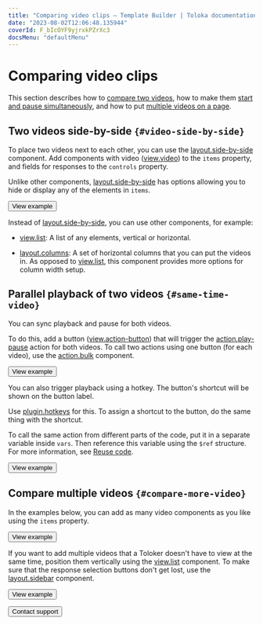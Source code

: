 ```yaml
---
title: "Comparing video clips — Template Builder | Toloka documentation"
date: "2023-08-02T12:06:48.135944"
coverId: F_bIcOYF9yjrxkPZrXc3
docsMenu: "defaultMenu"
---
```



# Comparing video clips

This section describes how to [compare two videos](#video-side-by-side), how to make them [start and pause simultaneously](#same-time-video), and how to put [multiple videos on a page](#compare-more-video).

<TolokaTbSourceAddMedia/>

## Two videos side-by-side `{#video-side-by-side}`

To place two videos next to each other, you can use the [layout.side-by-side](/docs/template-builder/reference/layout.side-by-side) component. Add components with video ([view.video](/docs/template-builder/reference/view.video)) to the `items` property, and fields for responses to the `controls` property.

<Note mode="note" title="Note">

Unlike other components, [layout.side-by-side](/docs/template-builder/reference/layout.side-by-side) has options allowing you to hide or display any of the elements in `items`.

</Note>

<Button view="defaultInverse" size="l" type="link" url="https://ya.cc/t/pu9bV4003ttCMs">View example</Button>

Instead of [layout.side-by-side](/docs/template-builder/reference/layout.side-by-side), you can use other components, for example:

- [view.list](/docs/template-builder/reference/view.list): A list of any elements, vertical or horizontal.

- [layout.columns](/docs/template-builder/reference/layout.columns): A set of horizontal columns that you can put the videos in. As opposed to [view.list](/docs/template-builder/reference/view.list), this component provides more options for column width setup.

## Parallel playback of two videos `{#same-time-video}`

You can sync playback and pause for both videos.

To do this, add a button ([view.action-button](/docs/template-builder/reference/view.action-button)) that will trigger the [action.play-pause](/docs/template-builder/reference/action.play-pause) action for both videos. To call two actions using one button (for each video), use the [action.bulk](/docs/template-builder/reference/action.bulk) component.

<Button view="defaultInverse" size="l" type="link" url="https://ya.cc/t/-9UsIJDN3ttCPr">View example</Button>

You can also trigger playback using a hotkey. The button's shortcut will be shown on the button label.

Use [plugin.hotkeys](/docs/template-builder/reference/plugin.hotkeys) for this. To assign a shortcut to the button, do the same thing with the shortcut.

<Note mode="tip" title="Tip">

To call the same action from different parts of the code, put it in a separate variable inside `vars`. Then reference this variable using the `$ref` structure. For more information, see [Reuse code](/docs/template-builder/best-practices/reuse).

</Note>

<Button view="defaultInverse" size="l" type="link" url="https://ya.cc/t/YErQ-Pd93ttCRm">View example</Button>

## Compare multiple videos `{#compare-more-video}`

In the examples below, you can add as many video components as you like using the `items` property.

<Button view="defaultInverse" size="l" type="link" url="https://ya.cc/t/ROoWiLNY3ttCSc">View example</Button>

If you want to add multiple videos that a Toloker doesn't have to view at the same time, position them vertically using the [view.list](/docs/template-builder/reference/view.list) component. To make sure that the response selection buttons don't get lost, use the [layout.sidebar](/docs/template-builder/reference/layout.sidebar) component.

<Button view="defaultInverse" size="l" type="link" url="https://ya.cc/t/ycaNgDNe3ttCUM">View example</Button>

<p></p>

<Button view="defaultInverse" size="l" type="link" url="/docs/guide/troubleshooting/support?form-source=template-builder-operations-sbs-video">Contact support</Button>